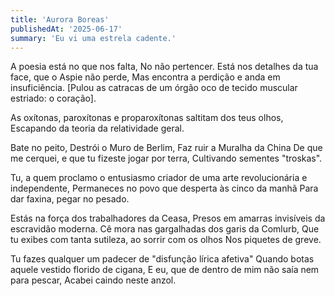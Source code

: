 ```yaml
---
title: 'Aurora Boreas'
publishedAt: '2025-06-17'
summary: 'Eu vi uma estrela cadente.'
---
```


A poesia está no que nos falta,
No não pertencer.
Está nos detalhes da tua face, que o Aspie não perde,
Mas encontra a perdição e anda em insuficiência.
[Pulou as catracas de um órgão oco de tecido muscular estriado: o coração].

As oxítonas, paroxítonas e proparoxítonas saltitam dos teus olhos,
Escapando da teoria da relatividade geral.

Bate no peito,
Destrói o Muro de Berlim,
Faz ruir a Muralha da China
De que me cerquei, e que tu fizeste jogar por terra,
Cultivando sementes "troskas".

Tu, a quem proclamo o entusiasmo criador de uma arte revolucionária e independente,
Permaneces no povo que desperta às cinco da manhã
Para dar faxina, pegar no pesado.

Estás na força dos trabalhadores da Ceasa,
Presos em amarras invisíveis da escravidão moderna.
Cê mora nas gargalhadas dos garis da Comlurb,
Que tu exibes com tanta sutileza, ao sorrir com os olhos
Nos piquetes de greve.

Tu fazes qualquer um padecer de "disfunção lírica afetiva"
Quando botas aquele vestido florido de cigana,
E eu, que de dentro de mim não saía nem para pescar,
Acabei caindo neste anzol.